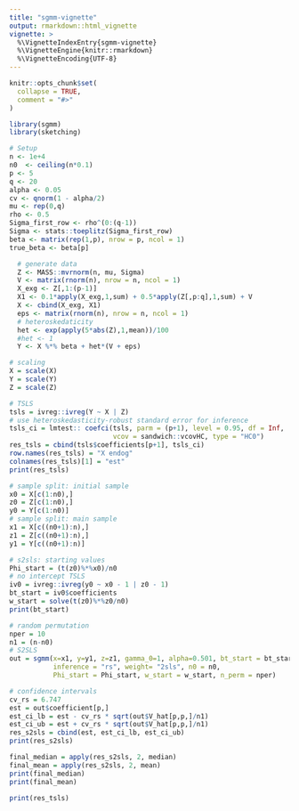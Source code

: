 ```yaml
---
title: "sgmm-vignette"
output: rmarkdown::html_vignette
vignette: >
  %\VignetteIndexEntry{sgmm-vignette}
  %\VignetteEngine{knitr::rmarkdown}
  %\VignetteEncoding{UTF-8}
---
```


```r
knitr::opts_chunk$set(
  collapse = TRUE,
  comment = "#>"
)
```

```r
library(sgmm)
library(sketching)
```


```r
# Setup
n <- 1e+4
n0  <- ceiling(n*0.1)
p <- 5
q <- 20
alpha <- 0.05
cv <- qnorm(1 - alpha/2)
mu <- rep(0,q)
rho <- 0.5
Sigma_first_row <- rho^(0:(q-1)) 
Sigma <- stats::toeplitz(Sigma_first_row)
beta <- matrix(rep(1,p), nrow = p, ncol = 1)
true_beta <- beta[p]
```


```r
  # generate data
  Z <- MASS::mvrnorm(n, mu, Sigma)
  V <- matrix(rnorm(n), nrow = n, ncol = 1)
  X_exg <- Z[,1:(p-1)]
  X1 <- 0.1*apply(X_exg,1,sum) + 0.5*apply(Z[,p:q],1,sum) + V
  X <- cbind(X_exg, X1)
  eps <- matrix(rnorm(n), nrow = n, ncol = 1)
  # heteroskedaticity
  het <- exp(apply(5*abs(Z),1,mean))/100
  #het <- 1
  Y <- X %*% beta + het*(V + eps)
```

```r
# scaling
X = scale(X)
Y = scale(Y)
Z = scale(Z)
```

```r
# TSLS
tsls = ivreg::ivreg(Y ~ X | Z) 
# use heteroskedasticity-robust standard error for inference
tsls_ci = lmtest:: coefci(tsls, parm = (p+1), level = 0.95, df = Inf, 
                          vcov = sandwich::vcovHC, type = "HC0")
res_tsls = cbind(tsls$coefficients[p+1], tsls_ci)
row.names(res_tsls) = "X endog"
colnames(res_tsls)[1] = "est"
print(res_tsls)
```

```r
# sample split: initial sample 
x0 = X[c(1:n0),]
z0 = Z[c(1:n0),]
y0 = Y[c(1:n0)]
# sample split: main sample 
x1 = X[c((n0+1):n),]
z1 = Z[c((n0+1):n),]
y1 = Y[c((n0+1):n)]
```


```r
# s2sls: starting values
Phi_start = (t(z0)%*%x0)/n0
# no intercept TSLS
iv0 = ivreg::ivreg(y0 ~ x0 - 1 | z0 - 1)
bt_start = iv0$coefficients
w_start = solve(t(z0)%*%z0/n0)
print(bt_start)
```

```r
# random permutation
nper = 10
n1 = (n-n0)
# S2SLS
out = sgmm(x=x1, y=y1, z=z1, gamma_0=1, alpha=0.501, bt_start = bt_start,
           inference = "rs", weight= "2sls", n0 = n0,
           Phi_start = Phi_start, w_start = w_start, n_perm = nper)
```


```r
# confidence intervals 
cv_rs = 6.747
est = out$coefficient[p,]
est_ci_lb = est - cv_rs * sqrt(out$V_hat[p,p,]/n1)
est_ci_ub = est + cv_rs * sqrt(out$V_hat[p,p,]/n1)
res_s2sls = cbind(est, est_ci_lb, est_ci_ub)
print(res_s2sls)
```


```r
final_median = apply(res_s2sls, 2, median)
final_mean = apply(res_s2sls, 2, mean)
print(final_median)
print(final_mean)
```

```r
print(res_tsls)
```

